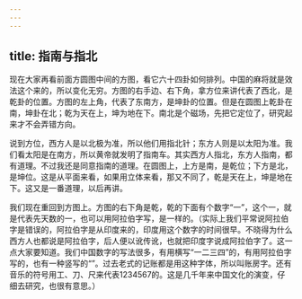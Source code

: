 ```yaml
---
---
---
```

title: 指南与指北
---




现在大家再看前面方圆图中间的方图，看它六十四卦如何排列。中国的麻将就是效法这个来的，所以变化无穷。方图的右手边、右下角，拿方位来讲代表了西北，是乾卦的位置。方图的左上角，代表了东南方，是坤卦的位置。但是在圆图上乾卦在南，坤卦在北；乾为天在上，坤为地在下。南北是个磁场，先把它定位了，研究起来才不会弄错方向。

说到方位，西方人是以北极为准，所以他们用指北针；东方人则是以太阳为准。我们看太阳是在南方，所以黄帝就发明了指南车。其实西方人指北，东方人指南，都有道理。不过我还是同意指南的道理。在圆图上，上方是南，是乾位；下方是北，是坤位。这是从平面来看，如果用立体来看，那又不同了，乾是天在上，坤是地在下。这又是一番道理，以后再讲。

我们现在重回到方图上。方图的右下角是乾，乾的下面有个数字“一”，这个一，就是代表先天数的一，也可以用阿拉伯字写，是一样的。（实际上我们平常说阿拉伯字是错误的，阿拉伯字是从印度来的，印度用这个数字的时间很早。不晓得为什么西方人也都说是阿拉伯字，后人便以讹传讹，也就把印度字说成阿拉伯字了。这一点大家要知道。我们中国数字的写法很多，有用横写“一二三四”的，有用阿拉伯字写的，也有一种竖写的“”。过去老式的记账都是用这种字体，所以叫账房字。还有音乐的符号用工、刀、尺来代表1234567的。这是几千年来中国文化的演变，仔细去研究，也很有意思。）